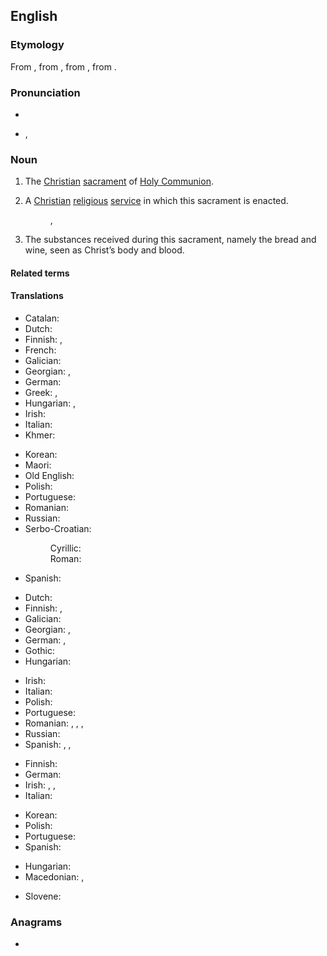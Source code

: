 {{also|eucharist}}
==English==

===Etymology===
From {{inh|en|enm|eukarist}}, from {{der|en|fro|-}}, from {{der|en|LL.|eucharistia}}, from {{der|en|grc|εὐχαριστία|t=gratitude, giving of thanks}}.

===Pronunciation===
* {{IPA|/ˈjuːkəɹɪst/|/ˈjuːkɹɪst/|lang=en}}
* {{hyphenation|Eu|cha|rist|lang=en}}, {{hyphenation|Euch|arist|lang=en|nocaption=1}}

===Noun===
{{en-noun}}

# {{lb|en|Christianity}} The [[Christian]] [[sacrament]] of [[Holy Communion]].
#: {{syn|en|Holy Communion|Communion}}
# {{lb|en|by extension}} A [[Christian]] [[religious]] [[service]] in which this sacrament is enacted.
#: {{syn|en|Holy Communion|Communion|Mass|Divine Liturgy}}, {{qualifier|informal}} {{l|en|church}}
# The substances received during this sacrament, namely the bread and wine, seen as Christ’s body and blood.
#: {{syn|en|the [[elements]]}}

====Related terms====
{{rel2|en|eucharistic|eucharistical}}

====Translations====
{{trans-top|sacrament}}
* Catalan: {{t+|ca|eucaristia|f}}
* Dutch: {{t+|nl|eucharistie|f}}
* Finnish: {{t+|fi|ehtoollinen}}, {{t|fi|Herran pyhä ehtoollinen}}
* French: {{t+|fr|eucharistie|f}}
* Galician: {{t|gl|eucaristía|f}}
* Georgian: {{t|ka|ევქარისტია}}, {{t|ka|ზიარება}}
* German: {{t+|de|Eucharistie|f}}
* Greek: {{t+|el|ευχαριστία|f}}, {{t|el|θεία μετάληψη|f}}
* Hungarian: {{t|hu|eucharisztia}}, {{t+|hu|úrvacsora}}
* Irish: {{t|ga|Eocairist|f}}
* Italian: {{t+|it|eucaristia|f}}
* Khmer: {{t|km|ពិធីស្នានកិច្ច|tr=pi’tʰii snaan kəc}}
{{trans-mid}}
* Korean: {{t|ko|성체성사}}
* Maori: {{t|mi|hākarameta}}
* Old English: {{t|ang|hūsl|n}}
* Polish: {{t+|pl|eucharystia|f}}
* Portuguese: {{t+|pt|eucaristia|f}}
* Romanian: {{t+|ro|euharistie}}
* Russian: {{t+|ru|прича́стие|n}}
* Serbo-Croatian:
*: Cyrillic: {{t|sh|еухарѝстија|f}}
*: Roman: {{t+|sh|euharìstija}}
* Spanish: {{t+|es|eucaristía|f}}
{{trans-bottom}}

{{trans-top|ceremony}}
* Dutch: {{t+|nl|eucharistieviering|f}}
* Finnish: {{t+|fi|ehtoollinen}}, {{t|fi|Herran pyhä ehtoollinen}}
* Galician: {{t|gl|eucaristía|f}}
* Georgian: {{t|ka|ზიარება}}, {{t|ka|ევქარისტია}}
* German: {{t+|de|Eucharistiefeier|f}}, {{t+|de|Eucharistie|f}}
* Gothic: {{t|got|𐌰𐌹𐍅𐍇𐌰𐍂𐌹𐍃𐍄𐌹𐌰|f}}
* Hungarian: {{t|hu|eucharisztia}}
{{trans-mid}}
* Irish: {{t|ga|Eocairist|f}}
* Italian: {{t+|it|eucaristia|f}}
* Polish: {{t+|pl|eucharystia|f}}
* Portuguese: {{t+|pt|eucaristia|f}}
* Romanian: {{t+|ro|cuminecătură}}, {{t+|ro|împărtășanie}}, {{t+|ro|euharistie}}, {{t+|ro|grijanie}}
* Russian: {{t+|ru|прича́стие|n}}
* Spanish: {{t|es|Eucaristía|f}}, {{t|es|Cena del Señor}}, {{t|es|Santa Cena}}
{{trans-bottom}}

{{trans-top|substances}}
* Finnish: {{t+|fi|ehtoollinen}}
* German: {{t+|de|Eucharistie|f}}
* Irish: {{t|ga|corp Chríost|m}}, {{t-check|ga|Eocairist|f}}, {{t|ga|Comaoineach|f}}
* Italian: {{t+|it|eucaristia|f}}
{{trans-mid}}
* Korean: {{t|ko|성체}}
* Polish: {{t+|pl|eucharystia|f}}
* Portuguese: {{t+|pt|eucaristia|f}}
* Spanish: {{t+|es|eucaristía|f}}
{{trans-bottom}}

{{checktrans-top}}
* Hungarian: {{t+check|hu|oltáriszentség}}
* Macedonian: {{t-check|mk|причест|f}}, {{t-check|mk|причесна|f}}
{{trans-mid}}
* Slovene: {{t+check|sl|evharistija|f}}
{{trans-bottom}}

===Anagrams===
* {{anagrams|en|a=acehirstu|thesauric}}